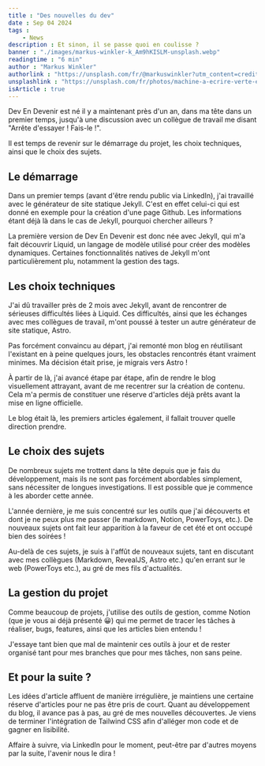 ```yaml
---
title : "Des nouvelles du dev"
date : Sep 04 2024
tags :
    - News
description : Et sinon, il se passe quoi en coulisse ?
banner : "./images/markus-winkler-k_Am9hKISLM-unsplash.webp"
readingtime : "6 min"
author : "Markus Winkler"
authorlink : "https://unsplash.com/fr/@markuswinkler?utm_content=creditCopyText&utm_medium=referral&utm_source=unsplash"
unsplashlink : "https://unsplash.com/fr/photos/machine-a-ecrire-verte-et-blanche-sur-table-en-bois-marron-k_Am9hKISLM?utm_content=creditCopyText&utm_medium=referral&utm_source=unsplash"
isArticle : true
---
```


Dev En Devenir est né il y a maintenant près d'un an, dans ma tête dans un premier temps, jusqu'à une discussion avec un collègue de travail me disant "Arrête d'essayer ! Fais-le !".

Il est temps de revenir sur le démarrage du projet, les choix techniques, ainsi que le choix des sujets.

## Le démarrage

Dans un premier temps (avant d'être rendu public via LinkedIn), j'ai travaillé avec le générateur de site statique Jekyll. C'est en effet celui-ci qui est donné en exemple pour la création d'une page Github. Les informations étant déjà là dans le cas de Jekyll, pourquoi chercher ailleurs ?

La première version de Dev En Devenir est donc née avec Jekyll, qui m'a fait découvrir Liquid, un langage de modèle utilisé pour créer des modèles dynamiques. Certaines fonctionnalités natives de Jekyll m'ont particulièrement plu, notamment la gestion des tags.

## Les choix techniques

J'ai dû travailler près de 2 mois avec Jekyll, avant de rencontrer de sérieuses difficultés liées à Liquid. Ces difficultés, ainsi que les échanges avec mes collègues de travail, m'ont poussé à tester un autre générateur de site statique, Astro.

Pas forcément convaincu au départ, j'ai remonté mon blog en réutilisant l'existant en à peine quelques jours, les obstacles rencontrés étant vraiment minimes. Ma décision était prise, je migrais vers Astro !

À partir de là, j'ai avancé étape par étape, afin de rendre le blog visuellement attrayant, avant de me recentrer sur la création de contenu. Cela m'a permis de constituer une réserve d'articles déjà prêts avant la mise en ligne officielle.

Le blog était là, les premiers articles également, il fallait trouver quelle direction prendre.

## Le choix des sujets

De nombreux sujets me trottent dans la tête depuis que je fais du développement, mais ils ne sont pas forcément abordables simplement, sans nécessiter de longues investigations. Il est possible que je commence à les aborder cette année.

L'année dernière, je me suis concentré sur les outils que j'ai découverts et dont je ne peux plus me passer (le markdown, Notion, PowerToys, etc.). De nouveaux sujets ont fait leur apparition à la faveur de cet été et ont occupé bien des soirées !

Au-delà de ces sujets, je suis à l'affût de nouveaux sujets, tant en discutant avec mes collègues (Markdown, RevealJS, Astro etc.) qu'en errant sur le web (PowerToys etc.), au gré de mes fils d'actualités.

## La gestion du projet

Comme beaucoup de projets, j'utilise des outils de gestion, comme Notion (que je vous ai déjà présenté 😀) qui me permet de tracer les tâches à réaliser, bugs, features, ainsi que les articles bien entendu !

J'essaye tant bien que mal de maintenir ces outils à jour et de rester organisé tant pour mes branches que pour mes tâches, non sans peine.

## Et pour la suite ?

Les idées d'article affluent de manière irrégulière, je maintiens une certaine réserve d'articles pour ne pas être pris de court. Quant au développement du blog, il avance pas à pas, au gré de mes nouvelles découvertes. Je viens de terminer l'intégration de Tailwind CSS afin d'alléger mon code et de gagner en lisibilité.

Affaire à suivre, via LinkedIn pour le moment, peut-être par d'autres moyens par la suite, l'avenir nous le dira !